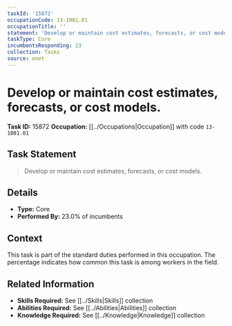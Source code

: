 ```yaml
---
taskId: '15872'
occupationCode: 13-1081.01
occupationTitle: ''
statement: 'Develop or maintain cost estimates, forecasts, or cost models.'
taskType: Core
incumbentsResponding: 23
collection: Tasks
source: onet
---
```

# Develop or maintain cost estimates, forecasts, or cost models.

**Task ID:** 15872
**Occupation:** [[../Occupations|Occupation]] with code `13-1081.01`

## Task Statement

> Develop or maintain cost estimates, forecasts, or cost models.

## Details

- **Type:** Core
- **Performed By:** 23.0% of incumbents

## Context

This task is part of the standard duties performed in this occupation. The percentage indicates how common this task is among workers in the field.

## Related Information

- **Skills Required:** See [[../Skills|Skills]] collection
- **Abilities Required:** See [[../Abilities|Abilities]] collection
- **Knowledge Required:** See [[../Knowledge|Knowledge]] collection
